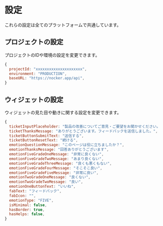 # 設定

これらの設定は全てのプラットフォームで共通しています。

## プロジェクトの設定

プロジェクトのIDや環境の設定を変更できます。

```js
{
  projectId: "xxxxxxxxxxxxxxxxxxxxx",
  environment: "PRODUCTION",
  baseURL: "https://nocker.app/api",
}
```

## ウィジェットの設定

ウィジェットの見た目や動きに関する設定を変更できます。

```js
{
  ticketInputPlaceholder: "製品の改善についてご意見・ご要望をお聞かせください。",
  ticketThanksMessage: "ありがとうございます。フィードバックを送信しました。",
  ticketButtonSubmitText: "送信する",
  ticketButtonResetText: "続ける",
  emotionQuestionMessage: "このページは役に立ちましたか？",
  emotionThanksMessage: "回答ありがとうございます",
  emotionFiveGradeOneMessage: "非常に良くない",
  emotionFiveGradeTwoMessage: "あまり良くない",
  emotionFiveGradeThreeMessage: "良くも悪くもない",
  emotionFiveGradeFourMessage: "そこそこ良い",
  emotionFiveGradeFiveMessage: "非常に良い",
  emotionTwoGradeOneMessage: "良くない",
  emotionTwoGradeTwoMessage: "良い",
  emotionOneButtonText: "いいね",
  fabText: "フィードバック",
  fabIcon: "",
  emotionType: "FIVE",
  isMinimal: false,
  hasBorder: true,
  hasHelps: false,
}
```
